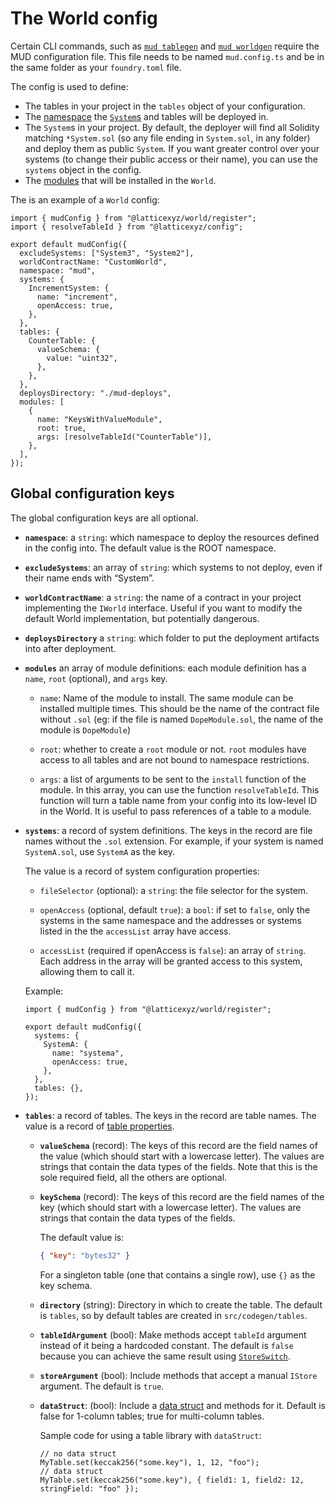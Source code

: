 # The World config

Certain CLI commands, such as [`mud tablegen`](/cli/tablegen) and [`mud worldgen`](/cli/worldgen) require the MUD configuration file.
This file needs to be named `mud.config.ts` and be in the same folder as your `foundry.toml` file.

The config is used to define:

- The tables in your project in the `tables` object of your configuration.
- The [namespace](/world/namespaces-access-control) the [`System`s](/world/systems) and tables will be deployed in.
- The `System`s in your project.
  By default, the deployer will find all Solidity matching `*System.sol` (so any file ending in `System.sol`, in any folder) and deploy them as public `System`.
  If you want greater control over your systems (to change their public access or their name), you can use the `systems` object in the config.
- The [modules](/world/modules) that will be installed in the `World`.

The is an example of a `World` config:

```tsx
import { mudConfig } from "@latticexyz/world/register";
import { resolveTableId } from "@latticexyz/config";

export default mudConfig({
  excludeSystems: ["System3", "System2"],
  worldContractName: "CustomWorld",
  namespace: "mud",
  systems: {
    IncrementSystem: {
      name: "increment",
      openAccess: true,
    },
  },
  tables: {
    CounterTable: {
      valueSchema: {
        value: "uint32",
      },
    },
  },
  deploysDirectory: "./mud-deploys",
  modules: [
    {
      name: "KeysWithValueModule",
      root: true,
      args: [resolveTableId("CounterTable")],
    },
  ],
});
```

## Global configuration keys

The global configuration keys are all optional.

- **`namespace`**: a `string`: which namespace to deploy the resources defined in the config into.
  The default value is the ROOT namespace.

- **`excludeSystems`**: an array of `string`: which systems to not deploy, even if their name ends with “System”.

- **`worldContractName`**: a `string`: the name of a contract in your project implementing the `IWorld` interface.
  Useful if you want to modify the default World implementation, but potentially dangerous.
- **`deploysDirectory`** a `string`: which folder to put the deployment artifacts into after deployment.

- **`modules`** an array of module definitions: each module definition has a `name`, `root` (optional), and `args` key.

  - `name`: Name of the module to install. The same module can be installed multiple times. This should be the name of the contract file without `.sol` (eg: if the file is named `DopeModule.sol`, the name of the module is `DopeModule`)

  - `root`: whether to create a `root` module or not. `root` modules have access to all tables and are not bound to namespace restrictions.

  - `args`: a list of arguments to be sent to the `install` function of the module. In this array, you can use the function `resolveTableId`. This function will turn a table name from your config into its low-level ID in the World. It is useful to pass references of a table to a module.

- **`systems`**: a record of system definitions. The keys in the record are file names without the `.sol` extension. For example, if your system is named `SystemA.sol`, use `SystemA` as the key.

  The value is a record of system configuration properties:

  - `fileSelector` (optional): a `string`: the file selector for the system.
  - `openAccess` (optional, default `true`): a `bool`: if set to `false`, only the systems in the same namespace and the addresses or systems listed in the the `accessList` array have access.

  - `accessList` (required if openAccess is `false`): an array of `string`. Each address in the array will be granted access to this system, allowing them to call it.

  Example:

  ```tsx
  import { mudConfig } from "@latticexyz/world/register";

  export default mudConfig({
    systems: {
      SystemA: {
        name: "systema",
        openAccess: true,
      },
    },
    tables: {},
  });
  ```

- **`tables`**: a record of tables. The keys in the record are table names.
  The value is a record of [table properties](https://github.com/latticexyz/mud/blob/main/packages/store/ts/config/storeConfig.ts#L110-L135).

  - **`valueSchema`** (record):
    The keys of this record are the field names of the value (which should start with a lowercase letter).
    The values are strings that contain the data types of the fields.
    Note that this is the sole required field, all the others are optional.

  - **`keySchema`** (record):
    The keys of this record are the field names of the key (which should start with a lowercase letter).
    The values are strings that contain the data types of the fields.

    The default value is:

    ```json
    { "key": "bytes32" }
    ```

    For a singleton table (one that contains a single row), use `{}` as the key schema.

  - **`directory`** (string):
    Directory in which to create the table.
    The default is `tables`, so by default tables are created in `src/codegen/tables`.

  - **`tableIdArgument`** (bool):
    Make methods accept `tableId` argument instead of it being a hardcoded constant.
    The default is `false` because you can achieve the same result using [`StoreSwitch`](/store/table-libraries#storeswitch).

  - **`storeArgument`** (bool):
    Include methods that accept a manual `IStore` argument.
    The default is `true`.

  - **`dataStruct`**: (bool):
    Include a [data struct](https://docs.soliditylang.org/en/v0.8.23/types.html#structs) and methods for it.
    Default is false for 1-column tables; true for multi-column tables.

    Sample code for using a table library with `dataStruct`:

    ```solidity
    // no data struct
    MyTable.set(keccak256("some.key"), 1, 12, "foo");
    // data struct
    MyTable.set(keccak256("some.key"), { field1: 1, field2: 12, stringField: "foo" });
    ```
